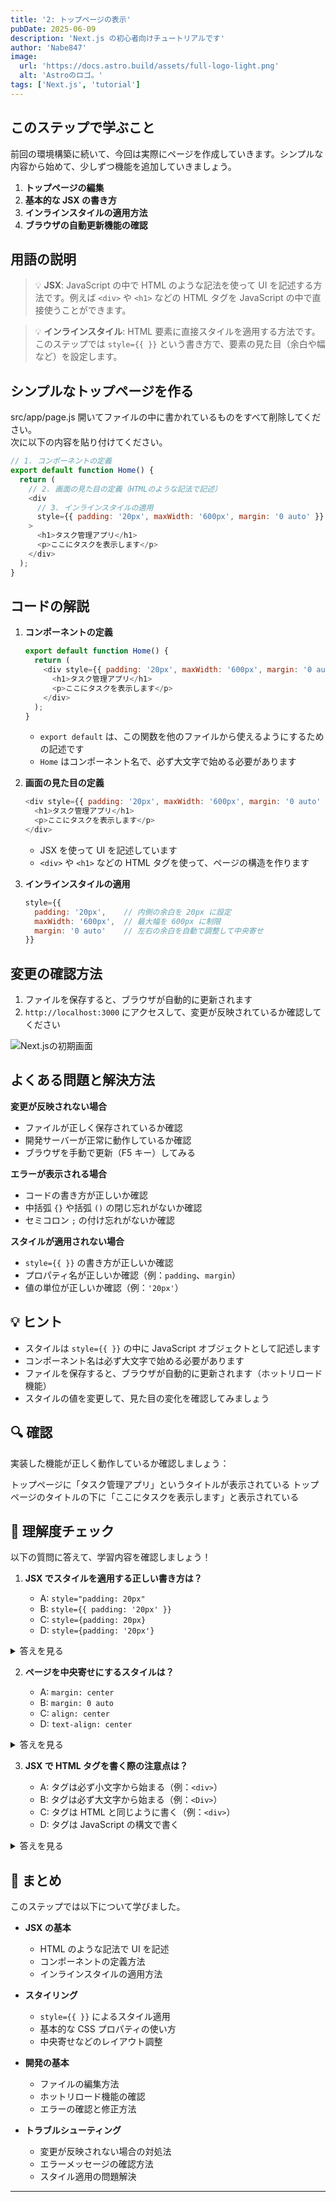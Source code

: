 ```yaml
---
title: '2: トップページの表示'
pubDate: 2025-06-09
description: 'Next.js の初心者向けチュートリアルです'
author: 'Nabe847'
image:
  url: 'https://docs.astro.build/assets/full-logo-light.png'
  alt: 'Astroのロゴ。'
tags: ['Next.js', 'tutorial']
---
```


## このステップで学ぶこと

前回の環境構築に続いて、今回は実際にページを作成していきます。シンプルな内容から始めて、少しずつ機能を追加していきましょう。

1. **トップページの編集**
2. **基本的な JSX の書き方**
3. **インラインスタイルの適用方法**
4. **ブラウザの自動更新機能の確認**

## 用語の説明

> 💡 **JSX**: JavaScript の中で HTML のような記法を使って UI を記述する方法です。例えば `<div>` や `<h1>` などの HTML タグを JavaScript の中で直接使うことができます。

> 💡 **インラインスタイル**: HTML 要素に直接スタイルを適用する方法です。このステップでは `style={{ }}` という書き方で、要素の見た目（余白や幅など）を設定します。

## シンプルなトップページを作る

src/app/page.js 開いてファイルの中に書かれているものをすべて削除してください。  
次に以下の内容を貼り付けてください。

```javascript
// 1. コンポーネントの定義
export default function Home() {
  return (
    // 2. 画面の見た目の定義（HTMLのような記法で記述）
    <div
      // 3. インラインスタイルの適用
      style={{ padding: '20px', maxWidth: '600px', margin: '0 auto' }}
    >
      <h1>タスク管理アプリ</h1>
      <p>ここにタスクを表示します</p>
    </div>
  );
}
```

## コードの解説

1. **コンポーネントの定義**

   ```javascript
   export default function Home() {
     return (
       <div style={{ padding: '20px', maxWidth: '600px', margin: '0 auto' }}>
         <h1>タスク管理アプリ</h1>
         <p>ここにタスクを表示します</p>
       </div>
     );
   }
   ```

   - `export default` は、この関数を他のファイルから使えるようにするための記述です
   - `Home` はコンポーネント名で、必ず大文字で始める必要があります

2. **画面の見た目の定義**

   ```javascript
   <div style={{ padding: '20px', maxWidth: '600px', margin: '0 auto' }}>
     <h1>タスク管理アプリ</h1>
     <p>ここにタスクを表示します</p>
   </div>
   ```

   - JSX を使って UI を記述しています
   - `<div>` や `<h1>` などの HTML タグを使って、ページの構造を作ります

3. **インラインスタイルの適用**
   ```javascript
   style={{
     padding: '20px',    // 内側の余白を 20px に設定
     maxWidth: '600px',  // 最大幅を 600px に制限
     margin: '0 auto'    // 左右の余白を自動で調整して中央寄せ
   }}
   ```

## 変更の確認方法

1. ファイルを保存すると、ブラウザが自動的に更新されます
2. `http://localhost:3000` にアクセスして、変更が反映されているか確認してください

![Next.jsの初期画面](../../../assets/step2-simple-top-page.png)

## よくある問題と解決方法

**変更が反映されない場合**

- ファイルが正しく保存されているか確認
- 開発サーバーが正常に動作しているか確認
- ブラウザを手動で更新（F5 キー）してみる

**エラーが表示される場合**

- コードの書き方が正しいか確認
- 中括弧 `{}` や括弧 `()` の閉じ忘れがないか確認
- セミコロン `;` の付け忘れがないか確認

**スタイルが適用されない場合**

- `style={{ }}` の書き方が正しいか確認
- プロパティ名が正しいか確認（例：`padding`、`margin`）
- 値の単位が正しいか確認（例：`'20px'`）

## 💡 ヒント

- スタイルは `style={{ }}` の中に JavaScript オブジェクトとして記述します
- コンポーネント名は必ず大文字で始める必要があります
- ファイルを保存すると、ブラウザが自動的に更新されます（ホットリロード機能）
- スタイルの値を変更して、見た目の変化を確認してみましょう

## 🔍 確認

実装した機能が正しく動作しているか確認しましょう：


<div>
  <ChecklistItem client:load id="step2-point3">
    トップページに「タスク管理アプリ」というタイトルが表示されている
  </ChecklistItem>
  <ChecklistItem client:load id="step2-point4">
    トップページのタイトルの下に「ここにタスクを表示します」と表示されている
  </ChecklistItem>
</div>

## 🎯 理解度チェック

以下の質問に答えて、学習内容を確認しましょう！

1. **JSX でスタイルを適用する正しい書き方は？**

   - A: `style="padding: 20px"`
   - B: `style={{ padding: '20px' }}`
   - C: `style={padding: 20px}`
   - D: `style={padding: '20px'}`

<details>
<summary>答えを見る</summary>

   **答え: B: `style={{ padding: '20px' }}`**

   - JSX では、スタイルを JavaScript オブジェクトとして記述します
   - 外側の `{}` は JSX の式を表し、内側の `{}` は JavaScript オブジェクトを表します
</details>

2. **ページを中央寄せにするスタイルは？**

   - A: `margin: center`
   - B: `margin: 0 auto`
   - C: `align: center`
   - D: `text-align: center`

<details>
<summary>答えを見る</summary>

   **答え: B: `margin: 0 auto`**

   - `margin: 0 auto` は、上下の余白を 0 に、左右の余白を自動で調整して中央寄せにします
   - これは要素を水平方向に中央に配置する一般的な方法です
</details>

3. **JSX で HTML タグを書く際の注意点は？**

   - A: タグは必ず小文字から始まる（例：`<div>`）
   - B: タグは必ず大文字から始まる（例：`<Div>`）
   - C: タグは HTML と同じように書く（例：`<div>`）
   - D: タグは JavaScript の構文で書く

<details>
<summary>答えを見る</summary>

   **答え: C: タグは HTML と同じように書く（例：`<div>`）**

   - JSX では、通常の HTML タグ（`<div>`、`<h1>` など）は HTML と同じように書きます
   - コンポーネント名（このステップでは使用しません）の場合のみ大文字から始まります
</details>

## 📝 まとめ

このステップでは以下について学びました。

- **JSX の基本**

  - HTML のような記法で UI を記述
  - コンポーネントの定義方法
  - インラインスタイルの適用方法

- **スタイリング**

  - `style={{ }}` によるスタイル適用
  - 基本的な CSS プロパティの使い方
  - 中央寄せなどのレイアウト調整

- **開発の基本**

  - ファイルの編集方法
  - ホットリロード機能の確認
  - エラーの確認と修正方法

- **トラブルシューティング**
  - 変更が反映されない場合の対処法
  - エラーメッセージの確認方法
  - スタイル適用の問題解決

---

